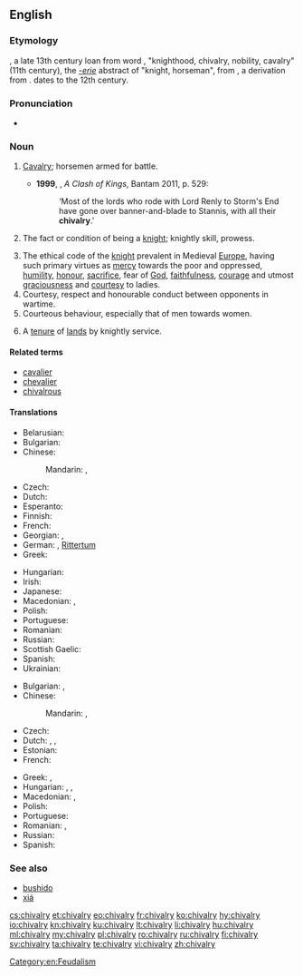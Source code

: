 ==English==
{{wikipedia}}

===Etymology===
{{etyl|enm|en}} {{term|chivalrie|lang=enm}}, a late 13th century loan from  {{etyl|fro|en}} word {{term|chevalerie|lang=fro}}, "knighthood, chivalry, nobility, cavalry" (11th century), the ''[[-erie]]''  abstract  of {{term|chevaler|lang=fro}} "knight, horseman", from  {{etyl|ML.|en}} {{term|caballarius||horseman, knight|lang=la}}, a derivation from  {{term|caballus||horse|lang=la}}.
{{etyl|ML.|en}} {{term|caballaria||knighthood, status or fief of a knight|lang=la}} dates to the 12th century.

===Pronunciation===
* {{IPA|/ˈʃɪvalri/|lang=en}}

===Noun===
{{en-noun|-|chivalries}}

# {{context|now|_|rare|historical|lang=en}} [[cavalry|Cavalry]]; horsemen armed for battle.
#* '''1999''', {{w|George RR Martin}}, ''A Clash of Kings'', Bantam 2011, p. 529:
#*: ‘Most of the lords who rode with Lord Renly to Storm's End have gone over banner-and-blade to Stannis, with all their '''chivalry'''.’
# {{context|obsolete|lang=en}} The fact or condition of being a [[knight]]; knightly skill, prowess.
# The ethical code of the [[knight]] prevalent in Medieval [[Europe]], having such primary virtues as [[mercy]] towards the poor and oppressed, [[humility]], [[honour]], [[sacrifice]], fear of [[God]], [[faithfulness]], [[courage]] and utmost [[graciousness]] and [[courtesy]] to ladies.
# Courtesy, respect and honourable conduct between opponents in wartime.
# Courteous behaviour, especially that of men towards women.
# {{context|UK|legal|historical|lang=en}} A [[tenure]] of [[land]]s by knightly service.

====Related terms====
* [[cavalier]]
* [[chevalier]]
* [[chivalrous]]

====Translations====
{{trans-top|ethical code}}
* Belarusian: {{t|be|ры́царства|n|sc=Cyrl}}
* Bulgarian: {{t|bg|ри́царство|n}}
* Chinese:
*: Mandarin: {{t+|cmn|騎士氣概|sc=Hani}}, {{t|cmn|骑士气概|tr=qíshì qìgài|sc=Hani}}
* Czech: {{t|cs|rytířství|n}}
* Dutch: {{t|nl|ridderschap}}
* Esperanto: {{t|eo|kavalireco}}
* Finnish: {{t+|fi|ritarillisuus}}
* French: {{t+|fr|chevalerie|f}}
* Georgian: {{t|ka|რაინდობა|sc=Geor}}, {{t|ka|ვაჟკაცობა|sc=Geor}}
* German: {{t+|de|Ritterlichkeit|f}}, [[Rittertum]]
* Greek: {{t+|el|ιπποσύνη|f|sc=Grek}}
{{trans-mid}}
* Hungarian: {{t+|hu|lovagiasság}}
* Irish: {{t|ga|ridireacht|f}}
* Japanese: {{t|ja|騎士道|tr=きしどう, kishidō|sc=Jpan}}
* Macedonian: {{t|mk|витештво|n}}, {{t|mk|рицарство|n|sc=Cyrl}}
* Polish: {{t+|pl|rycerskość|f}}
* Portuguese: {{t|pt|cavalheirismo|m}}
* Romanian: {{t+|ro|cavalerie|f}}
* Russian: {{t+|ru|ры́царство|n}}
* Scottish Gaelic: {{t|gd|ridireachd|f}}
* Spanish: {{t+|es|caballerosidad|f}}
* Ukrainian: {{t|uk|ли́царство|n|sc=Cyrl}}
{{trans-bottom}}

{{trans-top|Courteous behavior, especially that of men towards women}}
* Bulgarian: {{t|bg|гала́нтност|f}}, {{t+|bg|кавале́рство|n}}
* Chinese:
*: Mandarin: {{t|cmn|義俠|sc=Hani}}, {{t+|cmn|义侠|tr=yìxiá|sc=Hani}}
* Czech: {{t|cs|galantnost|f}}
* Dutch: {{t|nl|ridderlijkheid|f}}, {{t|nl|hoofsheid|f}}, {{t|nl|galanterie|f}}
* Estonian: {{t|et|rüütellikkus}}
* French: {{t+|fr|galanterie|f}}
{{trans-mid}}
* Greek: {{t+|el|ιπποτισμός|m|sc=Grek}}, {{t+|el|ευγένεια|f|sc=Grek}}
* Hungarian: {{t+|hu|lovagiasság}}, {{t+|hu|önzetlenség}}, {{t+|hu|udvariasság}}
* Macedonian: {{t|mk|кавале́рство|n}}, {{t|mk|гала́нтност|f}}
* Polish: {{t+|pl|rycerskość|f}}
* Portuguese: {{t|pt|cavalheirismo}}
* Romanian: {{t+|ro|cavalerism|n}}, {{t+|ro|galanterie|f}}
* Russian: {{t+|ru|гала́нтность|f}}
* Spanish: {{t+|es|caballerosidad}}
{{trans-bottom}}

===See also===
* [[bushido]]
* [[xiá]]

[[Category:en:Feudalism]]

[[cs:chivalry]]
[[et:chivalry]]
[[eo:chivalry]]
[[fr:chivalry]]
[[ko:chivalry]]
[[hy:chivalry]]
[[io:chivalry]]
[[kn:chivalry]]
[[ku:chivalry]]
[[lt:chivalry]]
[[li:chivalry]]
[[hu:chivalry]]
[[ml:chivalry]]
[[my:chivalry]]
[[pl:chivalry]]
[[ro:chivalry]]
[[ru:chivalry]]
[[fi:chivalry]]
[[sv:chivalry]]
[[ta:chivalry]]
[[te:chivalry]]
[[vi:chivalry]]
[[zh:chivalry]]
